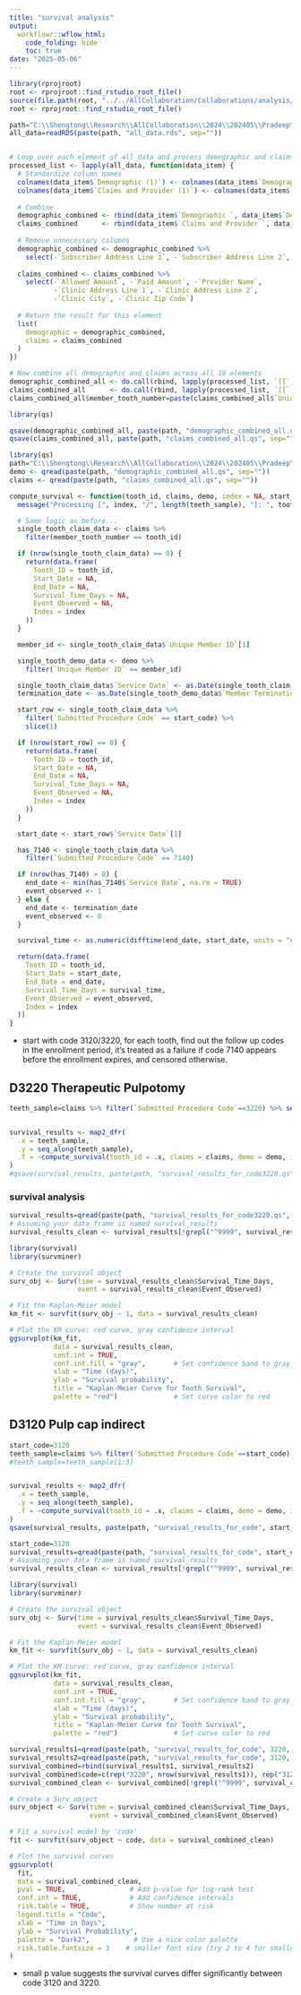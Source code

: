 ```yaml
---
title: "survival analysis"
output:
  workflowr::wflow_html:
    code_folding: hide
    toc: true
date: "2025-05-06"
---
```



```r
library(rprojroot)
root <- rprojroot::find_rstudio_root_file()
source(file.path(root, "../../AllCollaboration/Collaborations/analysis/Rfunctions.R"))
root <- rprojroot::find_rstudio_root_file()
```







```r

path="C:\\Shengtong\\Research\\AllCollaboration\\2024\\202405\\Pradeep\\DDWI\\DDWI\\"
all_data=readRDS(paste(path, "all_data.rds", sep=""))


# Loop over each element of all_data and process demographic and claims
processed_list <- lapply(all_data, function(data_item) {
  # Standardize column names
  colnames(data_item$`Demographic (1)`) <- colnames(data_item$`Demographic `)
  colnames(data_item$`Claims and Provider (1)`) <- colnames(data_item$`Claims and Provider `)
  
  # Combine
  demographic_combined <- rbind(data_item$`Demographic `, data_item$`Demographic (1)`)
  claims_combined      <- rbind(data_item$`Claims and Provider `, data_item$`Claims and Provider (1)`)
  
  # Remove unnecessary columns
  demographic_combined <- demographic_combined %>% 
    select(-`Subscriber Address Line 1`, -`Subscriber Address Line 2`, -`Subscriber City`, -`Subscriber Zip Code`)
  
  claims_combined <- claims_combined %>% 
    select(-`Allowed Amount`, -`Paid Amount`, -`Provider Name`, 
           -`Clinic Address Line 1`, -`Clinic Address Line 2`, 
           -`Clinic City`, -`Clinic Zip Code`)
  
  # Return the result for this element
  list(
    demographic = demographic_combined,
    claims = claims_combined
  )
})

# Now combine all demographic and claims across all 10 elements
demographic_combined_all <- do.call(rbind, lapply(processed_list, `[[`, "demographic"))
claims_combined_all      <- do.call(rbind, lapply(processed_list, `[[`, "claims"))
claims_combined_all$member_tooth_number=paste(claims_combined_all$`Unique Member ID`, claims_combined_all$`Tooth Number`, sep=":")

library(qs)

qsave(demographic_combined_all, paste(path, "demographic_combined_all.qs", sep=""))
qsave(claims_combined_all, paste(path, "claims_combined_all.qs", sep=""))
```



```r
library(qs)
path="C:\\Shengtong\\Research\\AllCollaboration\\2024\\202405\\Pradeep\\DDWI\\DDWI\\"
demo <- qread(paste(path, "demographic_combined_all.qs", sep=""))
claims <- qread(paste(path, "claims_combined_all.qs", sep=""))
```


```r

compute_survival <- function(tooth_id, claims, demo, index = NA, start_code) {
  message("Processing [", index, "/", length(teeth_sample), "]: ", tooth_id)

  # Same logic as before...
  single_tooth_claim_data <- claims %>%
    filter(member_tooth_number == tooth_id)

  if (nrow(single_tooth_claim_data) == 0) {
    return(data.frame(
      Tooth_ID = tooth_id,
      Start_Date = NA,
      End_Date = NA,
      Survival_Time_Days = NA,
      Event_Observed = NA,
      Index = index
    ))
  }

  member_id <- single_tooth_claim_data$`Unique Member ID`[1]

  single_tooth_demo_data <- demo %>%
    filter(`Unique Member ID` == member_id)

  single_tooth_claim_data$`Service Date` <- as.Date(single_tooth_claim_data$`Service Date`)
  termination_date <- as.Date(single_tooth_demo_data$`Member Termination Date`[1])

  start_row <- single_tooth_claim_data %>%
    filter(`Submitted Procedure Code` == start_code) %>%
    slice(1)

  if (nrow(start_row) == 0) {
    return(data.frame(
      Tooth_ID = tooth_id,
      Start_Date = NA,
      End_Date = NA,
      Survival_Time_Days = NA,
      Event_Observed = NA,
      Index = index
    ))
  }

  start_date <- start_row$`Service Date`[1]

  has_7140 <- single_tooth_claim_data %>%
    filter(`Submitted Procedure Code` == 7140)

  if (nrow(has_7140) > 0) {
    end_date <- min(has_7140$`Service Date`, na.rm = TRUE)
    event_observed <- 1
  } else {
    end_date <- termination_date
    event_observed <- 0
  }

  survival_time <- as.numeric(difftime(end_date, start_date, units = "days"))

  return(data.frame(
    Tooth_ID = tooth_id,
    Start_Date = start_date,
    End_Date = end_date,
    Survival_Time_Days = survival_time,
    Event_Observed = event_observed,
    Index = index
  ))
}

```


* start with code 3120/3220, for each tooth, find out the follow up codes in the enrollment period, it's treated as a failure if code 7140 appears before the enrollment expires, and censored otherwise. 






## D3220 Therapeutic Pulpotomy













```r
teeth_sample=claims %>% filter(`Submitted Procedure Code`==3220) %>% select(member_tooth_number) %>% pull()


survival_results <- map2_dfr(
  .x = teeth_sample,
  .y = seq_along(teeth_sample),
  .f = ~compute_survival(tooth_id = .x, claims = claims, demo = demo, index = .y, start_code=3220)
)
#qsave(survival_results, paste(path, "survival_results_for_code3220.qs", sep=""))
```

### survival analysis 



```r
survival_results=qread(paste(path, "survival_results_for_code3220.qs", sep=""))
# Assuming your data frame is named survival_results
survival_results_clean <- survival_results[!grepl("^9999", survival_results$End_Date), ]

library(survival)
library(survminer)

# Create the survival object
surv_obj <- Surv(time = survival_results_clean$Survival_Time_Days,
                 event = survival_results_clean$Event_Observed)

# Fit the Kaplan-Meier model
km_fit <- survfit(surv_obj ~ 1, data = survival_results_clean)

# Plot the KM curve: red curve, gray confidence interval
ggsurvplot(km_fit,
           data = survival_results_clean,
           conf.int = TRUE,
           conf.int.fill = "gray",       # Set confidence band to gray
           xlab = "Time (days)",
           ylab = "Survival probability",
           title = "Kaplan-Meier Curve for Tooth Survival",
           palette = "red")              # Set curve color to red
```



## D3120 Pulp cap indirect



```r
start_code=3120
teeth_sample=claims %>% filter(`Submitted Procedure Code`==start_code) %>% select(member_tooth_number) %>% pull()
#teeth_sample=teeth_sample[1:3]


survival_results <- map2_dfr(
  .x = teeth_sample,
  .y = seq_along(teeth_sample),
  .f = ~compute_survival(tooth_id = .x, claims = claims, demo = demo, index = .y, start_code=3120)
)
qsave(survival_results, paste(path, "survival_results_for_code", start_code, ".qs", sep=""))
```






```r
start_code=3120
survival_results=qread(paste(path, "survival_results_for_code", start_code, ".qs", sep=""))
# Assuming your data frame is named survival_results
survival_results_clean <- survival_results[!grepl("^9999", survival_results$End_Date), ]

library(survival)
library(survminer)

# Create the survival object
surv_obj <- Surv(time = survival_results_clean$Survival_Time_Days,
                 event = survival_results_clean$Event_Observed)

# Fit the Kaplan-Meier model
km_fit <- survfit(surv_obj ~ 1, data = survival_results_clean)

# Plot the KM curve: red curve, gray confidence interval
ggsurvplot(km_fit,
           data = survival_results_clean,
           conf.int = TRUE,
           conf.int.fill = "gray",       # Set confidence band to gray
           xlab = "Time (days)",
           ylab = "Survival probability",
           title = "Kaplan-Meier Curve for Tooth Survival",
           palette = "red")              # Set curve color to red
```



```r
survival_results1=qread(paste(path, "survival_results_for_code", 3220, ".qs", sep=""))
survival_results2=qread(paste(path, "survival_results_for_code", 3120, ".qs", sep=""))
survival_combined=rbind(survival_results1, survival_results2) 
survival_combined$code=c(rep("3220", nrow(survival_results1)), rep("3120", nrow(survival_results2)))
survival_combined_clean <- survival_combined[!grepl("^9999", survival_combined$End_Date), ]
```





```r
# Create a Surv object
surv_object <- Surv(time = survival_combined_clean$Survival_Time_Days, 
                    event = survival_combined_clean$Event_Observed)

# Fit a survival model by 'code'
fit <- survfit(surv_object ~ code, data = survival_combined_clean)

# Plot the survival curves
ggsurvplot(
  fit, 
  data = survival_combined_clean,
  pval = TRUE,                # Add p-value for log-rank test
  conf.int = TRUE,            # Add confidence intervals
  risk.table = TRUE,          # Show number at risk
  legend.title = "Code",      
  xlab = "Time in Days",      
  ylab = "Survival Probability",
  palette = "Dark2",           # Use a nice color palette
  risk.table.fontsize = 3    # smaller font size (try 2 to 4 for smaller text)
)
```


* small p value suggests the survival curves differ significantly between code 3120 and 3220. 